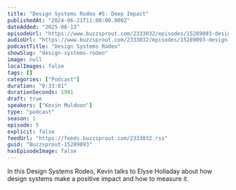 ```yaml
---
title: "Design Systems Rodeo #5: Deep Impact"
publishedAt: "2024-06-21T11:00:00.000Z"
dateAdded: "2025-06-13"
episodeUrl: "https://www.buzzsprout.com/2333032/episodes/15289093-design-systems-rodeo-5-deep-impact.mp3"
audioUrl: "https://www.buzzsprout.com/2333032/episodes/15289093-design-systems-rodeo-5-deep-impact.mp3"
podcastTitle: "Design Systems Rodeo"
showSlug: "design-systems-rodeo"
image: null
localImages: false
tags: []
categories: ["Podcast"]
duration: "0:33:01"
durationSeconds: 1981
draft: true
speakers: ["Kevin Muldoon"]
type: "podcast"
season: 1
episode: 5
explicit: false
feedUrl: "https://feeds.buzzsprout.com/2333032.rss"
guid: "Buzzsprout-15289093"
hasEpisodeImage: false
---
```

In this Design Systems Rodeo, Kevin talks to Elyse Holladay about how design systems make a positive impact and how to measure it.
